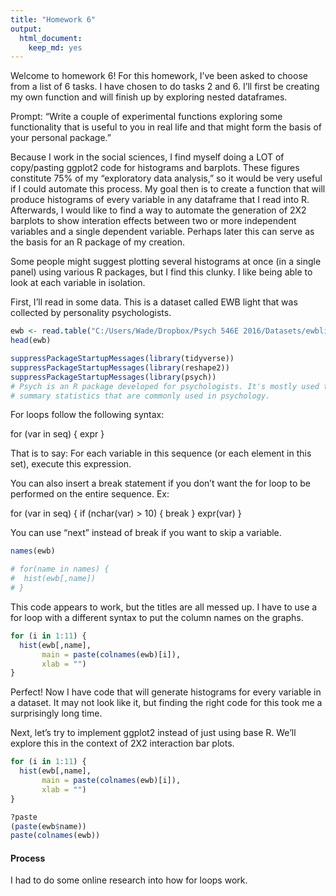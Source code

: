 ```yaml
---
title: "Homework 6"
output: 
  html_document: 
    keep_md: yes
---
```


Welcome to homework 6! For this homework, I've been asked to choose from a list of 6 tasks. I have chosen to do tasks 2 and 6. I'll first be creating my own function and will finish up by exploring nested dataframes.

Prompt:
"Write a couple of experimental functions exploring some functionality that is useful to you in real life and that might form the basis of your personal package."

Because I work in the social sciences, I find myself doing a LOT of copy/pasting ggplot2 code for histograms and barplots. These figures constitute 75% of my "exploratory data analysis," so it would be very useful if I could automate this process. My goal then is to create a function that will produce histograms of every variable in any dataframe that I read into R. Afterwards, I would like to find a way to automate the generation of 2X2 barplots to show interation effects between two or more independent variables and a single dependent variable. Perhaps later this can serve as the basis for an R package of my creation. 

Some people might suggest plotting several histograms at once (in a single panel) using various R packages, but I find this clunky. I like being able to look at each variable in isolation. 

First, I'll read in some data. This is a dataset called EWB light that was collected by personality psychologists.

```r
ewb <- read.table("C:/Users/Wade/Dropbox/Psych 546E 2016/Datasets/ewblight.txt", header=TRUE)
head(ewb)
```

```r
suppressPackageStartupMessages(library(tidyverse))
suppressPackageStartupMessages(library(reshape2))
suppressPackageStartupMessages(library(psych))
# Psych is an R package developed for psychologists. It's mostly used to print tables of 
# summary statistics that are commonly used in psychology.
```

For loops follow the following syntax:

for (var in seq) {
  expr
}

That is to say: For each variable in this sequence (or each element in this set), execute this expression.

You can also insert a break statement if you don't want the for loop to be performed on the entire sequence. Ex:

for (var in seq) {
  if (nchar(var) > 10) {
  break
  }
  expr(var)
}
 
You can use "next" instead of break if you want to skip a variable. 

```r
names(ewb)
```


```r
# for(name in names) {
#  hist(ewb[,name])
# }
```

This code appears to work, but the titles are all messed up. I have to use a for loop with a different syntax to put the column names on the graphs.

```r
for (i in 1:11) {
  hist(ewb[,name],
       main = paste(colnames(ewb)[i]),
       xlab = "") 
}
```

Perfect! Now I have code that will generate histograms for every variable in a dataset. It may not look like it, but finding the right code for this took me a surprisingly long time.

Next, let's try to implement ggplot2 instead of just using base R. We'll explore this in the context of 2X2 interaction bar plots.

```r
for (i in 1:11) {
  hist(ewb[,name],
       main = paste(colnames(ewb)[i]),
       xlab = "") 
}
```




```r
?paste 
(paste(ewb$name))
paste(colnames(ewb))
```







<h4>Process</h4>
I had to do some online research into how for loops work.

